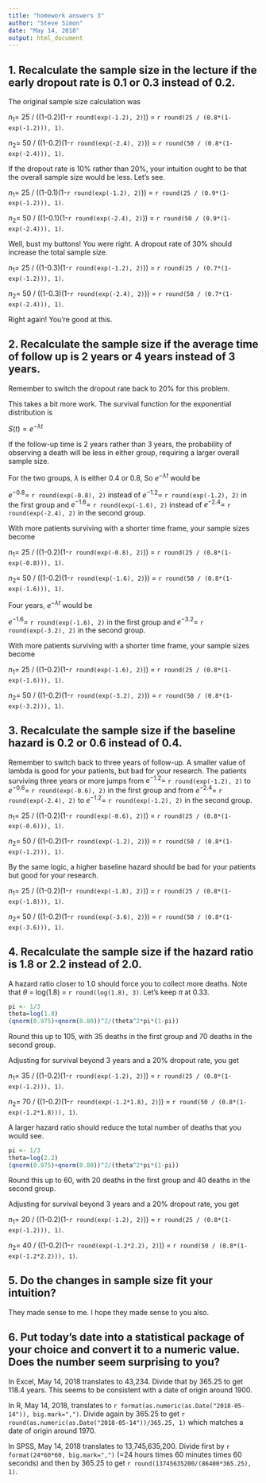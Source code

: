 ```yaml
---
title: "homework answers 3"
author: "Steve Simon"
date: "May 14, 2018"
output: html_document
---
```


## 1. Recalculate the sample size in the lecture if the early dropout rate is 0.1 or 0.3 instead of 0.2.

The original sample size calculation was

$n_1 =$ 25 / ((1-0.2)(1-`r round(exp(-1.2), 2)`)) 
= `r round(25 / (0.8*(1-exp(-1.2))), 1)`.

$n_2 =$ 50 / ((1-0.2)(1-`r round(exp(-2.4), 2)`)) 
= `r round(50 / (0.8*(1-exp(-2.4))), 1)`.

If the dropout rate is 10% rather than 20%, your intuition ought to be that the overall sample size would be less. Let's see.

$n_1 =$ 25 / ((1-0.1)(1-`r round(exp(-1.2), 2)`)) 
= `r round(25 / (0.9*(1-exp(-1.2))), 1)`.

$n_2 =$ 50 / ((1-0.1)(1-`r round(exp(-2.4), 2)`)) 
= `r round(50 / (0.9*(1-exp(-2.4))), 1)`.

Well, bust my buttons! You were right. A dropout rate of 30% should increase the total sample size.

$n_1 =$ 25 / ((1-0.3)(1-`r round(exp(-1.2), 2)`)) 
= `r round(25 / (0.7*(1-exp(-1.2))), 1)`.

$n_2 =$ 50 / ((1-0.3)(1-`r round(exp(-2.4), 2)`)) 
= `r round(50 / (0.7*(1-exp(-2.4))), 1)`.

Right again! You're good at this.

## 2. Recalculate the sample size if the average time of follow up is 2 years or 4 years instead of 3 years.

Remember to switch the dropout rate back to 20% for this problem.

This takes a bit more work. The survival function for the exponential distribution is

$S(t)=e^{-\lambda t}$

If the follow-up time is 2 years rather than 3 years, the probability of observing a death will be less in either group, requiring a larger overall sample size.

For the two groups, $\lambda$ is either 0.4 or 0.8, So $e^{-\lambda t}$ would be

$e^{-0.8}=$ `r round(exp(-0.8), 2)` instead of $e^{-1.2}=$ `r round(exp(-1.2), 2)` in the first group and $e^{-1.6}=$ `r round(exp(-1.6), 2)` instead of $e^{-2.4}=$ `r round(exp(-2.4), 2)` in the second group.

With more patients surviving with a shorter time frame, your sample sizes become

$n_1 =$ 25 / ((1-0.2)(1-`r round(exp(-0.8), 2)`)) 
= `r round(25 / (0.8*(1-exp(-0.8))), 1)`.

$n_2 =$ 50 / ((1-0.2)(1-`r round(exp(-1.6), 2)`)) 
= `r round(50 / (0.8*(1-exp(-1.6))), 1)`.

Four years, $e^{-\lambda t}$ would be

$e^{-1.6}=$ `r round(exp(-1.6), 2)` in the first group and $e^{-3.2}=$ `r round(exp(-3.2), 2)` in the second group.

With more patients surviving with a shorter time frame, your sample sizes become

$n_1 =$ 25 / ((1-0.2)(1-`r round(exp(-1.6), 2)`)) 
= `r round(25 / (0.8*(1-exp(-1.6))), 1)`.

$n_2 =$ 50 / ((1-0.2)(1-`r round(exp(-3.2), 2)`)) 
= `r round(50 / (0.8*(1-exp(-3.2))), 1)`.

## 3. Recalculate the sample size if the baseline hazard is 0.2 or 0.6 instead of 0.4.

Remember to switch back to three years of follow-up. A smaller value of lambda is good for your patients, but bad for your research. The patients surviving three years or more jumps from $e^{-1.2}=$ `r round(exp(-1.2), 2)` to $e^{-0.6}=$ `r round(exp(-0.6), 2)` in the first group and from $e^{-2.4}=$ `r round(exp(-2.4), 2)` to $e^{-1.2}=$ `r round(exp(-1.2), 2)` in the second group.

$n_1 =$ 25 / ((1-0.2)(1-`r round(exp(-0.6), 2)`)) 
= `r round(25 / (0.8*(1-exp(-0.6))), 1)`.

$n_2 =$ 50 / ((1-0.2)(1-`r round(exp(-1.2), 2)`)) 
= `r round(50 / (0.8*(1-exp(-1.2))), 1)`.

By the same logic, a higher baseline hazard should be bad for your patients but good for your research.

$n_1 =$ 25 / ((1-0.2)(1-`r round(exp(-1.8), 2)`)) 
= `r round(25 / (0.8*(1-exp(-1.8))), 1)`.

$n_2 =$ 50 / ((1-0.2)(1-`r round(exp(-3.6), 2)`)) 
= `r round(50 / (0.8*(1-exp(-3.6))), 1)`.

## 4. Recalculate the sample size if the hazard ratio is 1.8 or 2.2 instead of 2.0.

A hazard ratio closer to 1.0 should force you to collect more deaths. Note that $\theta$ = log(1.8) = `r round(log(1.8), 3)`. Let's keep $\pi$ at 0.33.

```r
pi <- 1/3
theta=log(1.8)
(qnorm(0.975)+qnorm(0.80))^2/(theta^2*pi*(1-pi))
```

Round this up to 105, with 35 deaths in the first group and 70 deaths in the second group.

Adjusting for survival beyond 3 years and a 20% dropout rate, you get

$n_1 =$ 35 / ((1-0.2)(1-`r round(exp(-1.2), 2)`)) 
= `r round(25 / (0.8*(1-exp(-1.2))), 1)`.

$n_2 =$ 70 / ((1-0.2)(1-`r round(exp(-1.2*1.8), 2)`)) 
= `r round(50 / (0.8*(1-exp(-1.2*1.8))), 1)`.

A larger hazard ratio should reduce the total number of deaths that you would see.

```r
pi <- 1/3
theta=log(2.2)
(qnorm(0.975)+qnorm(0.80))^2/(theta^2*pi*(1-pi))
```

Round this up to 60, with 20 deaths in the first group and 40 deaths in the second group.

Adjusting for survival beyond 3 years and a 20% dropout rate, you get

$n_1 =$ 20 / ((1-0.2)(1-`r round(exp(-1.2), 2)`)) 
= `r round(25 / (0.8*(1-exp(-1.2))), 1)`.

$n_2 =$ 40 / ((1-0.2)(1-`r round(exp(-1.2*2.2), 2)`)) 
= `r round(50 / (0.8*(1-exp(-1.2*2.2))), 1)`.

## 5. Do the changes in sample size fit your intuition?

They made sense to me. I hope they made sense to you also.

## 6. Put today's date into a statistical package of your choice and convert it to a numeric value. Does the number seem surprising to you?

In Excel, May 14, 2018 translates to 43,234. Divide that by 365.25 to get 118.4 years. This seems to be consistent with a date of origin around 1900.

In R, May 14, 2018, translates to `r format(as.numeric(as.Date("2018-05-14")), big.mark=",")`. Divide again by 365.25 to get `r round(as.numeric(as.Date("2018-05-14"))/365.25, 1)` which matches a date of origin around 1970.

In SPSS, May 14, 2018 translates to 13,745,635,200. Divide first by `r format(24*60*60, big.mark=",")` (=24 hours times 60 minutes times 60 seconds) and then by 365.25 to get `r round(13745635200/(86400*365.25), 1)`. 
